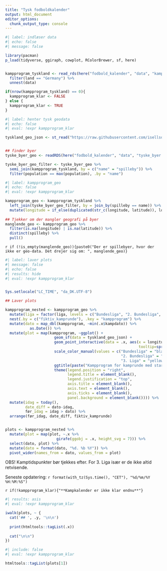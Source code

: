 ```yaml
---
title: "Tysk fodboldkalender"
output: html_document
editor_options: 
  chunk_output_type: console
---
```



```r
#| label: indlæser data
#| echo: false
#| message: false

library(pacman)
p_load(tidyverse, ggiraph, cowplot, RColorBrewer, sf, here)


kampprogram_tyskland <- read_rds(here("fodbold_kalender", "data", "kampprogram.rds")) %>%
  filter(land == "Germany") %>%
  unnest(data)

if(nrow(kampprogram_tyskland) == 0){
  kampprogram_klar <- FALSE
} else {
  kampprogram_klar <- TRUE
}

```


```r
#| label: henter tysk geodata
#| echo: false
#| eval: !expr kampprogram_klar

tyskland_geo_json <- st_read("https://raw.githubusercontent.com/isellsoap/deutschlandGeoJSON/main/1_deutschland/2_hoch.geo.json", quiet = TRUE)


## finder byer
tyske_byer_geo <- readRDS(here("fodbold_kalender", "data", "tyske_byer.Rds"))

tyske_byer_geo_filter <- tyske_byer_geo %>% 
  semi_join(kampprogram_tyskland, by = c("name" = "spilleby")) %>% 
  filter(population == max(population), .by = "name")


```


```r
#| label: kampprogram_geo
#| echo: false
#| eval: !expr kampprogram_klar

kampprogram_geo <- kampprogram_tyskland %>% 
  left_join(tyske_byer_geo_filter, by = join_by(spilleby == name)) %>% 
  mutate(longitude = if_else(duplicated(str_c(longitude, latitude)), longitude+0.15, longitude), .by = "fiktiv_kamprunde")
  
## Tjekker om der mangler geografi på byer
manglende_geo <- kampprogram_geo %>% 
  filter(is.na(longitude) | is.na(latitude)) %>% 
  distinct(spilleby) %>% 
  pull()


```

`r if (!is_empty(manglende_geo)){paste0("Der er spillebyer, hvor der ikke er geo-data. Det drejer sig om: ", manglende_geo)}`


```r
#| label: laver plots
#| message: false
#| echo: false
#| results: hide
#| eval: !expr kampprogram_klar


Sys.setlocale("LC_TIME", "da_DK.UTF-8")

## Laver plots

kampprogram_nested <- kampprogram_geo %>% 
  mutate(liga = factor(liga, levels = c("Bundesliga", "2. Bundesliga", "3. Liga"))) %>% 
  nest(.by = c("fiktiv_kamprunde"), .key = "kampprogram") %>% 
  mutate(dato = map_dbl(kampprogram, ~min(.x$kampdato)) %>% 
           as.Date()) %>% 
  mutate(plot = map(kampprogram, ~ggplot() + 
                      geom_sf(data = tyskland_geo_json) +
                      geom_point_interactive(data = .x, aes(x = longitude, y = latitude, colour = liga,
                                                            tooltip=sprintf("%s<br/>%s&nbsp;%s",kamp,format(kampdato, "%d/%m-%Y"), kamptidspunkt))) +
                      scale_color_manual(values = c("Bundesliga" = "black",
                                                    "2. Bundesliga" = "red",
                                                    "3. Liga" = "yellow")) +
                      ggtitle(paste("Kampprogram for kamprunde med start:", format(unique(.x$min_ugedag), "%A %d %B %Y"))) +
                      theme(legend.position = "right",
                            legend.title = element_blank(),
                            legend.justification = "top",
                            axis.title = element_blank(),
                            axis.text = element_blank(), 
                            axis.ticks = element_blank(),
                            panel.background = element_blank()))) %>% 
  mutate(idag = today(),
         date_diff = dato-idag,
         før_idag = idag > dato) %>% 
  arrange(før_idag, date_diff, fiktiv_kamprunde)


plots <- kampprogram_nested %>% 
  mutate(plot = map(plot, ~.x %>%
                       girafe(ggobj = .x, height_svg = 7))) %>%
  select(dato, plot) %>% 
  mutate(dato = format(dato, "%d. %b %Y")) %>% 
  pivot_wider(names_from = dato, values_from = plot)


```

OBS! Kamptidspunkter bør tjekkes efter. For 3. Liga især er de ikke altid retvisende.

Seneste opdatering: `r format(with_tz(Sys.time(), "CET"), "%d/%m/%Y %H:%M:%S")`

`r if(!kampprogram_klar){"**Kampkalender er ikke klar endnu**"}`

::: {.panel-tabset .nav-pills}

```r
#| results: asis
#| eval: !expr kampprogram_klar

iwalk(plots, ~ {
  cat('## ', .y, '\n\n')
  
  print(htmltools::tagList(.x))
  
  cat("\n\n")
})
```

:::

```r
#| include: false
#| eval: !expr kampprogram_klar

htmltools::tagList(plots[1])
```




